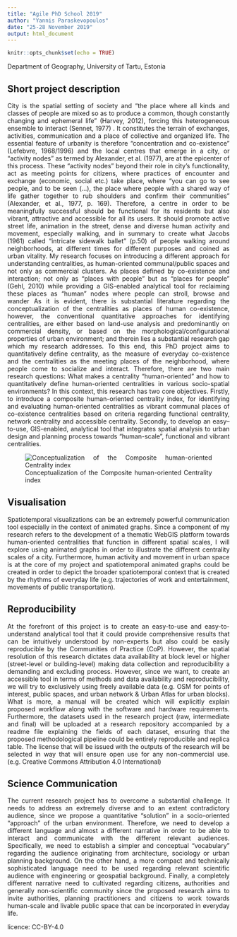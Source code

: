 ```yaml
---
title: "Agile PhD School 2019"
author: "Yannis Paraskevopoulos"
date: "25-28 November 2019"
output: html_document
---
```


```r
knitr::opts_chunk$set(echo = TRUE)
```
<style>
body {
text-align: justify}
</style>

Department of Geography, University of Tartu, Estonia

## Short project description 
City is the spatial setting of society and "the place where all kinds and classes of people are mixed so as to produce a common, though constantly changing and ephemeral life" (Harvey, 2012), forcing this heterogeneous ensemble to interact (Sennet, 1977) . It constitutes the terrain of exchanges, activities, communication and a place of collective and organized life. The essential feature of urbanity is therefore “concentration and co-existence” (Lefebvre, 1968/1996)  and the local centres that emerge in a city, or “activity nodes” as termed by Alexander, et al. (1977), are at the epicenter of this process. These “activity nodes” beyond their role in city’s functionality, act as meeting points for citizens, where practices of encounter and exchange (economic, social etc.) take place, where “you can go to see people, and to be seen (…), the place where people with a shared way of life gather together to rub shoulders and confirm their communities” (Alexander, et al., 1977, p. 169). Therefore, a centre in order to be meaningfully successful should be functional for its residents but also vibrant, attractive and accessible for all its users. It should promote active street life, animation in the street, dense and diverse human activity and movement, especially walking, and in summary to create what Jacobs (1961)  called “intricate sidewalk ballet” (p.50) of people walking around neighborhoods, at different times for different purposes and coined as urban vitality. My research focuses on introducing a different approach for understanding centralities, as human-oriented communal/public spaces and not only as commercial clusters. As places defined by co-existence and interaction; not only as “places with people” but as “places for people” (Gehl, 2010)  while providing a GIS-enabled analytical tool for reclaiming these places as “human” nodes where people can stroll, browse and wander
As it is evident, there is substantial literature regarding the conceptualization of the centralities as places of human co-existence, however, the conventional quantitative approaches for identifying centralities, are either based on land-use analysis and predominantly on commercial density, or based on the morphological/configurational properties of urban environment; and therein lies a substantial research gap which my research addresses. To this end, this PhD project aims to quantitatively define centrality, as the measure of everyday co-existence and the centralities as the meeting places of the neighborhood, where people come to socialize and interact. Therefore, there are two main research questions: What makes a centrality “human-oriented” and how to quantitatively define human-oriented centralities in various socio-spatial environments? In this context, this research has two core objectives. Firstly, to introduce a composite human-oriented centrality index, for identifying and evaluating human-oriented centralities as vibrant communal places of co-existence centralities based on criteria regarding functional centrality, network centrality and accessible centrality. Secondly, to develop an easy–to-use, GIS-enabled, analytical tool that integrates spatial analysis to urban design and planning process towards “human-scale”, functional and vibrant centralities.

![Conceptualization of the Composite human-oriented Centrality index](Graph_v2.png) 

## Visualisation

Spatiotemporal visualizations can be an extremely powerful communication tool especially in the context of animated graphs. Since a component of my research refers to the development of a thematic WebGIS platform towards human-oriented centralities that function in different spatial scales, I will explore using animated graphs in order to illustrate the different centrality scales of a city. Furthermore, human activity and movement in urban space is at the core of my project and spatiotemporal animated graphs could be created in order to depict the broader spatiotemporal context that is created by the rhythms of everyday life (e.g. trajectories of work and entertainment, movements of public transportation).              


## Reproducibility 

At the forefront of this project is to create an easy-to-use and easy-to-understand analytical tool that it could provide comprehensive results that can be intuitively understood by non-experts but also could be easily reproducible by the Communities of Practice (CoP). However, the spatial resolution of this research dictates data availability at block level or higher (street-level or building-level) making data collection and reproducibility a demanding and excluding process. However, since we want, to create an accessible tool in terms of methods and data availability and reproducibility, we will try to exclusively using freely available data (e.g. OSM for points of interest, public spaces, and urban network & Urban Atlas for urban blocks). What is more, a manual will be created which will explicitly explain proposed workflow along with the software and hardware requirements. Furthermore, the datasets used in the research project (raw, intermediate and final) will be uploaded at a research repository accompanied by a readme file explaining the fields of each dataset, ensuring that the proposed methodological pipeline could be entirely reproducible and replica table. The license that will be issued with the outputs of the research will be selected in way that will ensure open use for any non-commercial use. (e.g. Creative Commons Attribution 4.0 International)     

## Science Communication 

The current research project has to overcome a substantial challenge. It needs to address an extremely diverse and to an extent contradictory audience, since we propose a quantitative "solution" in a socio-oriented "approach" of the urban environment. Therefore, we need to develop a different language and almost a different narrative in order to be able to interact and communicate with the different relevant audiences. Specifically, we need to establish a simpler and conceptual "vocabulary" regarding the audience originating from architecture, sociology or urban planning background. On the other hand, a more compact and technically sophisticated language need to be used regarding relevant scientific audience with engineering or geospatial background. Finally, a completely different narrative need to cultivated regarding citizens, authorities and generally non-scientific community since the proposed research aims to invite authorities, planning practitioners and citizens to work towards human-scale and livable public space that can be incorporated in everyday life.


licence: CC-BY-4.0
